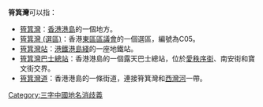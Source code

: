 '''筲箕灣'''可以指：
* [[筲箕灣|筲箕灣]]：[[香港|香港]][[港島|港島]]的一個地方。
* [[筲箕灣_(選區)|筲箕灣 (選區)]]：香港[[東區區議會|東區區議會]]的一個選區，編號為C05。
* [[筲箕灣站|筲箕灣站]]：[[港鐵|港鐵]][[港島綫|港島綫]]的一座地鐵站。
* [[筲箕灣巴士總站|筲箕灣巴士總站]]：香港港島的一個露天巴士總站，位於[[愛秩序街|愛秩序街]]、南安街和寶文街交界。
* [[筲箕灣道|筲箕灣道]]：香港港島的一條街道，連接筲箕灣和[[西灣河|西灣河]]一帶。
 
{{消歧義}}
 
[[Category:三字中國地名消歧義|Category:三字中國地名消歧義]]